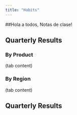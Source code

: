 ```yaml
---
title: "Habits"
---
```


##Hola a todos, Notas de clase!

## Quarterly Results {.tabset}

### By Product

(tab content)

### By Region

(tab content)

## Quarterly Results {.tabset .tabset-fade .tabset-pills}